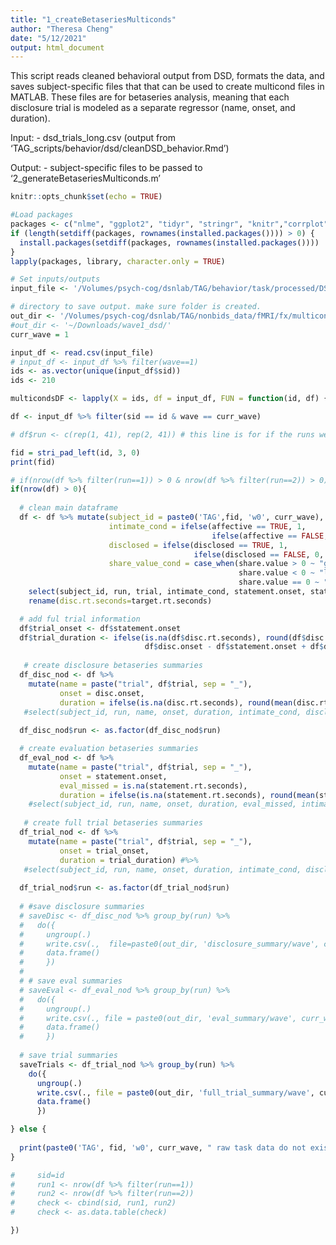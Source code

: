 ```yaml
---
title: "1_createBetaseriesMulticonds"
author: "Theresa Cheng"
date: "5/12/2021"
output: html_document
---
```


This script reads cleaned behavioral output from DSD, formats the data, and saves subject-specific files that that can be used to create multicond files in MATLAB. These files are for betaseries analysis, meaning that each disclosure trial is modeled as a separate regressor (name, onset, and duration).

Input:
- dsd_trials_long.csv (output from 'TAG_scripts/behavior/dsd/cleanDSD_behavior.Rmd')

Output: 
- subject-specific files to be passed to '2_generateBetaseriesMulticonds.m'

```r

knitr::opts_chunk$set(echo = TRUE)

#Load packages
packages <- c("nlme", "ggplot2", "tidyr", "stringr", "knitr","corrplot","data.table", "readxl", "gridExtra", "dplyr", "psych","kableExtra","lavaan", "stringi")
if (length(setdiff(packages, rownames(installed.packages()))) > 0) {
  install.packages(setdiff(packages, rownames(installed.packages())))  
}
lapply(packages, library, character.only = TRUE)

# Set inputs/outputs
input_file <- '/Volumes/psych-cog/dsnlab/TAG/behavior/task/processed/DSD/dsd_trials_long.csv'

# directory to save output. make sure folder is created.
out_dir <- '/Volumes/psych-cog/dsnlab/TAG/nonbids_data/fMRI/fx/multiconds/dsd/betaseries/'
#out_dir <- '~/Downloads/wave1_dsd/'
curr_wave = 1
```

```r

input_df <- read.csv(input_file)
# input_df <- input_df %>% filter(wave==1)
ids <- as.vector(unique(input_df$sid))
ids <- 210
```

```r

multicondsDF <- lapply(X = ids, df = input_df, FUN = function(id, df) {

df <- input_df %>% filter(sid == id & wave == curr_wave)

# df$run <- c(rep(1, 41), rep(2, 41)) # this line is for if the runs were entered incorrectly

fid = stri_pad_left(id, 3, 0)
print(fid)

# if(nrow(df %>% filter(run==1)) > 0 & nrow(df %>% filter(run==2)) > 0) {
if(nrow(df) > 0){
  
  # clean main dataframe
  df <- df %>% mutate(subject_id = paste0('TAG',fid, 'w0', curr_wave),
                      intimate_cond = ifelse(affective == TRUE, 1,
                                             ifelse(affective == FALSE, 0, NA)),
                      disclosed = ifelse(disclosed == TRUE, 1,
                                         ifelse(disclosed == FALSE, 0, NA)),
                      share_value_cond = case_when(share.value > 0 ~ "gain",
                                                   share.value < 0 ~ "loss", 
                                                   share.value == 0 ~ "equal")) %>%
    select(subject_id, run, trial, intimate_cond, statement.onset, statement.rt.seconds, disclosed, disc.onset, target.rt.seconds, share.value, share_value_cond) %>% 
    rename(disc.rt.seconds=target.rt.seconds)

  # add ful trial information
  df$trial_onset <- df$statement.onset
  df$trial_duration <- ifelse(is.na(df$disc.rt.seconds), round(df$disc.onset - df$statement.onset + mean(df$disc.rt.seconds, na.rm = TRUE), 3), # if the participant didn't make a disclosure decision, take the difference between the onsets and add an average decision response time
                              df$disc.onset - df$statement.onset + df$disc.rt.seconds) # if the participant did make a decision, add the actual response time
 
   # create disclosure betaseries summaries
  df_disc_nod <- df %>% 
    mutate(name = paste("trial", df$trial, sep = "_"),
           onset = disc.onset,
           duration = ifelse(is.na(disc.rt.seconds), round(mean(disc.rt.seconds, na.rm = TRUE), 3), disc.rt.seconds)) #%>% 
   #select(subject_id, run, name, onset, duration, intimate_cond, disclosed, share_value_cond)
  
  df_disc_nod$run <- as.factor(df_disc_nod$run)

  # create evaluation betaseries summaries
  df_eval_nod <- df %>% 
    mutate(name = paste("trial", df$trial, sep = "_"),
           onset = statement.onset,
           eval_missed = is.na(statement.rt.seconds),
           duration = ifelse(is.na(statement.rt.seconds), round(mean(statement.rt.seconds, na.rm = TRUE), 3), statement.rt.seconds)) #%>% 
    #select(subject_id, run, name, onset, duration, eval_missed, intimate_cond, disclosed, share_value_cond) 
  
   # create full trial betaseries summaries
  df_trial_nod <- df %>% 
    mutate(name = paste("trial", df$trial, sep = "_"),
           onset = trial_onset,
           duration = trial_duration) #%>% 
   #select(subject_id, run, name, onset, duration, intimate_cond, disclosed, share_value_cond)
  
  df_trial_nod$run <- as.factor(df_trial_nod$run)
  
  # #save disclosure summaries
  # saveDisc <- df_disc_nod %>% group_by(run) %>%
  #   do({
  #     ungroup(.)
  #     write.csv(.,  file=paste0(out_dir, 'disclosure_summary/wave', curr_wave, '/TAG',fid, 'w0', curr_wave, '_DSD', .$run[[1]],'_disc_betaseries_summary.csv'),row.names = F,na = "",)
  #     data.frame()
  #     })
  # 
  # # save eval summaries
  # saveEval <- df_eval_nod %>% group_by(run) %>%
  #   do({
  #     ungroup(.)
  #     write.csv(., file = paste0(out_dir, 'eval_summary/wave', curr_wave, '/TAG',fid, 'w0', curr_wave, '_DSD', .$run[[1]],'_eval_betaseries_summary.csv'),row.names = F,na = "",)
  #     data.frame()
  #     })
  
  # save trial summaries
  saveTrials <- df_trial_nod %>% group_by(run) %>%
    do({
      ungroup(.)
      write.csv(., file = paste0(out_dir, 'full_trial_summary/wave', curr_wave, '/TAG', fid, 'w0', curr_wave, '_DSD', .$run[[1]],'_full_trial_betaseries_summary.csv'), row.names = F, na = "",)
      data.frame()
      })

} else {
  
  print(paste0('TAG', fid, 'w0', curr_wave, " raw task data do not exist for DSD"))
}

#     sid=id
#     run1 <- nrow(df %>% filter(run==1))
#     run2 <- nrow(df %>% filter(run==2))
#     check <- cbind(sid, run1, run2)
#     check <- as.data.table(check)

})
```
